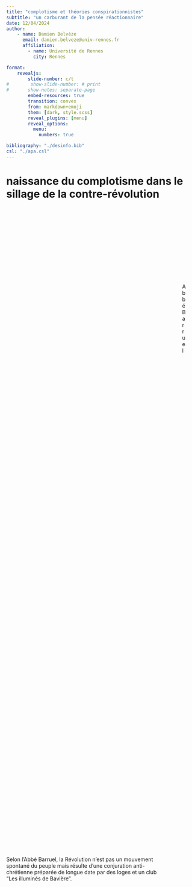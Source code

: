 ```yaml
---
title: "complotisme et théories conspirationnistes"
subtitle: "un carburant de la pensée réactionnaire"
date: 12/04/2024
author: 
    - name: Damien Belvèze
      email: damien.belveze@univ-rennes.fr
      affiliation: 
        - name: Université de Rennes
          city: Rennes

format: 
    revealjs:
        slide-number: c/t
#        show-slide-number: # print
#       show-notes: separate-page
        embed-resources: true
        transition: convex
        from: markdown+emoji
        them: [dark, style.scss]
        reveal_plugins: [menu]
        reveal_options: 
          menu: 
            numbers: true

bibliography: "./desinfo.bib"
csl: "./apa.csl"
---
```


# naissance du complotisme dans le sillage de la contre-révolution  {background-color="#fef1da"}

:::: {.columns style="display: flex !important; height: 90%;"}
::: {.column width="50%" style="display: flex; justify-content: center; align-items: center;"}
Selon l'Abbé Barruel, la Révolution n'est pas un mouvement spontané du peuple mais résulte d'une conjuration anti-chrétienne préparée de longue date par des loges et un club "Les illuminés de Bavière". 
::: 
::: {.column width="50%"}
![Abbé Barruel](images/barruel.png)
:::
::::

# Le protocole des Sages de Sion {background-color="#fef1da"}

:::: {.columns style="display: flex !important; height: 90%;"}
::: {.column width="50%" style="display: flex; justify-content: center; align-items: center;"}
La police tsariste met au point le Protocole des Sages de Sion, un best-seller de l'antisémitisme à travers les siècles
::: 
::: {.column width="50%"}
![Protocole des Sages de Sion](images/sion.jpg)
:::
::::



